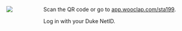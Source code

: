 ::: {.columns}
::: {.column}
![](images/wooclap-qr.png)
:::
::: {.column}
Scan the QR code or go to [app.wooclap.com/sta199](https://app.wooclap.com/sta199). 

Log in with your Duke NetID.
:::
:::

